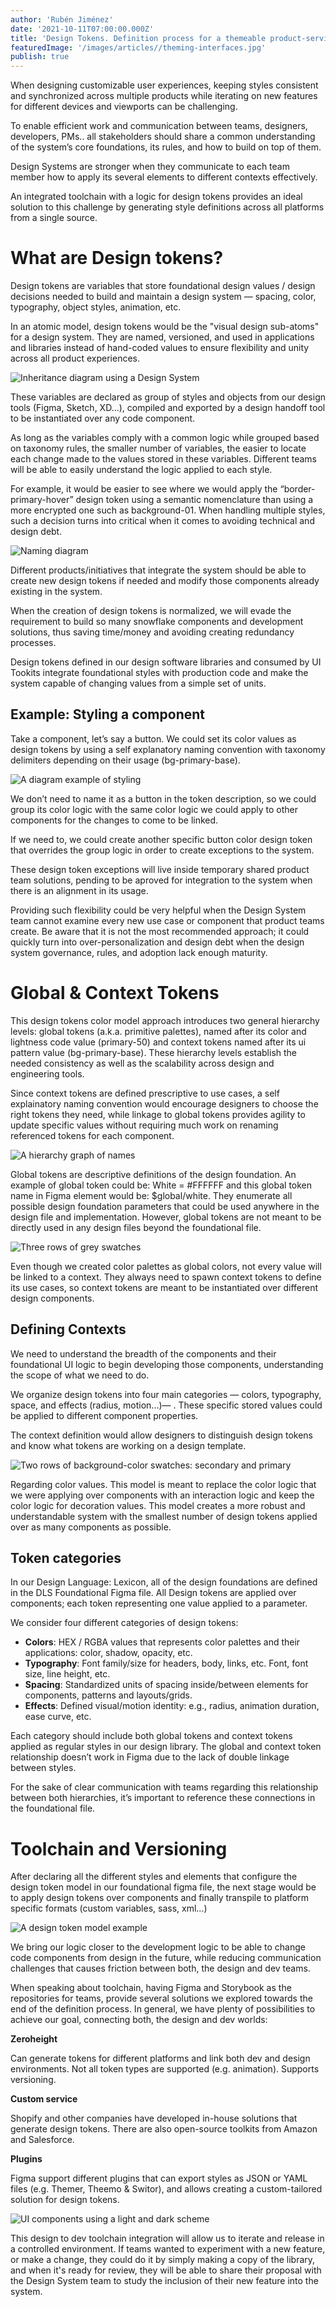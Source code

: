 ```yaml
---
author: 'Rubén Jiménez'
date: '2021-10-11T07:00:00.000Z'
title: 'Design Tokens. Definition process for a themeable product-service system'
featuredImage: '/images/articles//theming-interfaces.jpg'
publish: true
---
```





When designing customizable user experiences, keeping styles consistent and synchronized across multiple products while iterating on new features for different devices and viewports can be challenging.

To enable efficient work and communication between teams, designers, developers, PMs.. all stakeholders should share a common understanding of the system’s core foundations, its rules, and how to build on top of them.

Design Systems are stronger when they communicate to each team member how to apply its several elements to different contexts effectively.

An integrated toolchain with a logic for design tokens provides an ideal solution to this challenge by generating style definitions across all platforms from a single source.


# What are Design tokens?

Design tokens are variables that store foundational design values / design decisions needed to build and maintain a design system — spacing, color, typography, object styles, animation, etc.

In an atomic model, design tokens would be the "visual design sub-atoms" for a design system. They are named, versioned, and used in applications and libraries instead of hand-coded values to ensure flexibility and unity across all product experiences.

![Inheritance diagram using a Design System](/sub-atoms.png)

These variables are declared as group of styles and objects from our design tools (Figma, Sketch, XD...), compiled and exported by a design handoff tool to be instantiated over any code component.

As long as the variables comply with a common logic while grouped based on taxonomy rules, the smaller number of variables, the easier to locate each change made to the values stored in these variables. Different teams will be able to easily understand the logic applied to each style.

For example, it would be easier to see where we would apply the “border-primary-hover” design token using a semantic nomenclature than using a more encrypted one such as background-01. When handling multiple styles, such a decision turns into critical when it comes to avoiding technical and design debt.

![Naming diagram](/different-products.png)

Different products/initiatives that integrate the system should be able to create new design tokens if needed and modify those components already existing in the system.

When the creation of design tokens is normalized, we will evade the requirement to build so many snowflake components and development solutions, thus saving time/money and avoiding creating redundancy processes.

Design tokens defined in our design software libraries and consumed by UI Tookits integrate foundational styles with production code and make the system capable of changing values from a simple set of units.

## Example: Styling a component

Take a component, let’s say a button. We could set its color values as design tokens by using a self explanatory naming convention with taxonomy delimiters depending on their usage (bg-primary-base).

![A diagram example of styling](/styling-a-component.png)

We don’t need to name it as a button in the token description, so we could group its color logic with the same color logic we could apply to other components for the changes to come to be linked. 

If we need to, we could create another specific button color design token that overrides the group logic in order to create exceptions to the system. 

These design token exceptions will live inside temporary shared product team solutions, pending to be aproved for integration to the system when there is an alignment in its usage.

Providing such flexibility could be very helpful when the Design System team cannot examine every new use case or component that product teams create. Be aware that it is not the most recommended approach; it could quickly turn into over-personalization and design debt when the design system governance, rules, and adoption lack enough maturity.


# Global & Context Tokens

This design tokens color model approach introduces two general hierarchy levels: global tokens (a.k.a. primitive palettes), named after its color and lightness code value (primary-50) and context tokens named after its ui pattern value (bg-primary-base). These hierarchy levels establish the needed consistency as well as the scalability across design and engineering tools.

Since context tokens are defined prescriptive to use cases, a self explainatory naming convention would encourage designers to choose the right tokens they need, while linkage to global tokens provides agility to update specific values without requiring much work on renaming referenced tokens for each component.

![A hierarchy graph of names](/naming-diagram.png)

Global tokens are descriptive definitions of the design foundation. An example of global token could be: White = #FFFFFF and this global token name in Figma element would be: $global/white. They enumerate all possible design foundation parameters that could be used anywhere in the design file and implementation. However, global tokens are not meant to be directly used in any design files beyond the foundational file.

![Three rows of grey swatches](/global-color.png)

Even though we created color palettes as global colors, not every value will be linked to a context. They always need to spawn context tokens to define its use cases, so context tokens are meant to be instantiated over different design components.

## Defining Contexts

We need to understand the breadth of the components and their foundational UI logic to begin developing those components, understanding the scope of what we need to do.

We organize design tokens into four main categories — colors, typography, space, and effects (radius, motion...)— . These specific stored values could be applied to different component properties.

The context definition would allow designers to distinguish design tokens and know what tokens are working on a design template.

![Two rows of background-color swatches: secondary and primary](/bg-colors.png)

Regarding color values. This model is meant to replace the color logic that we were applying over components with an interaction logic and keep the color logic for decoration values. This model creates a more robust and understandable system with the smallest number of design tokens applied over as many components as possible.

## Token categories

In our Design Language: Lexicon, all of the design foundations are defined in the DLS Foundational Figma file. All Design tokens are applied over components; each token representing one value applied to a parameter.

We consider four different categories of design tokens:

* **Colors**: HEX / RGBA values that represents color palettes and their applications: color, shadow, opacity, etc.
* **Typography**: Font family/size for headers, body, links, etc. Font, font size, line height, etc.
* **Spacing**: Standardized units of spacing inside/between elements for components, patterns and layouts/grids.
* **Effects**: Defined visual/motion identity: e.g., radius, animation duration, ease curve, etc.

Each category should include both global tokens and context tokens applied as regular styles in our design library. The global and context token relationship doesn’t work in Figma due to the lack of double linkage between styles.

For the sake of clear communication with teams regarding this relationship between both hierarchies, it’s important to reference these connections in the foundational file.

# Toolchain and Versioning

After declaring all the different styles and elements that configure the design token model in our foundational figma file, the next stage would be to apply design tokens over components and finally transpile to platform specific formats (custom variables, sass, xml...)

![A design token model example](/design-token-model.jpg)

We bring our logic closer to the development logic to be able to change code components from design in the future, while reducing communication challenges that causes friction between both, the design and dev teams.

When speaking about toolchain, having Figma and Storybook as the repositories for teams, provide several solutions we explored towards the end of the definition process. In general, we have plenty of possibilities to achieve our goal, connecting both, the design and dev worlds:

**Zeroheight**

Can generate tokens for different platforms and link both dev and design environments. Not all token types are supported (e.g. animation). Supports versioning.

**Custom service**

Shopify and other companies have developed in-house solutions that generate design tokens. There are also open-source toolkits from Amazon and Salesforce.

**Plugins**

Figma support different plugins that can export styles as JSON or YAML files (e.g. Themer, Theemo & Switor), and allows creating a custom-tailored solution for design tokens.

![UI components using a light and dark scheme](/tooling.png)

This design to dev toolchain integration will allow us to iterate and release in a controlled environment. If teams wanted to experiment with a new feature, or make a change, they could do it by simply making a copy of the library, and when it's ready for review, they will be able to share their proposal with the Design System team to study the inclusion of their new feature into the system.
